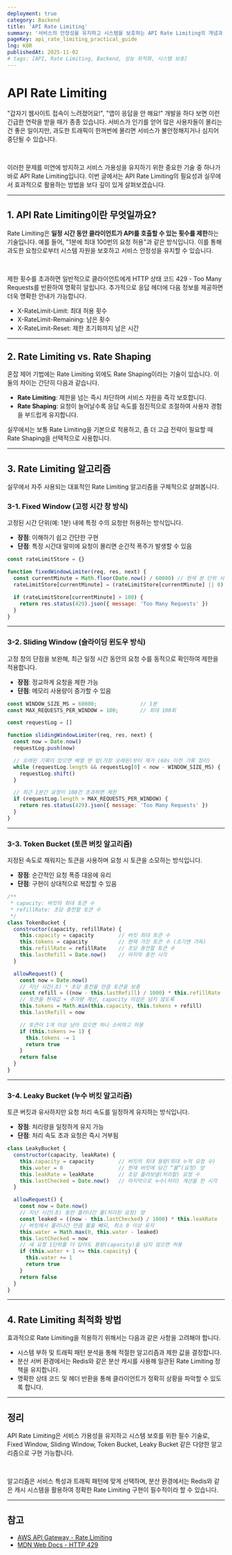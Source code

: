 ```yaml
---
deployment: true
category: Backend
title: 'API Rate Limiting'
summary: '서비스의 안정성을 유지하고 시스템을 보호하는 API Rate Limiting의 개념과 다양한 알고리즘을 알아봅시다.'
pageKey: api_rate_limiting_practical_guide
lng: KOR
publishedAt: 2025-11-02
# tags: [API, Rate Limiting, Backend, 성능 최적화, 시스템 보호]
---
```


# API Rate Limiting

"갑자기 웹사이트 접속이 느려졌어요!", "앱이 응답을 안 해요!" 개발을 하다 보면 이런 긴급한 연락을 받을 때가 종종 있습니다. 서비스가 인기를 얻어 많은 사용자들이 몰리는 건 좋은 일이지만, 과도한 트래픽이 한꺼번에 몰리면 서비스가 불안정해지거나 심지어 중단될 수 있습니다.

<br />

이러한 문제를 미연에 방지하고 서비스 가용성을 유지하기 위한 중요한 기술 중 하나가 바로 <codeline>API Rate Limiting</codeline>입니다. 이번 글에서는 API Rate Limiting의 필요성과 실무에서 효과적으로 활용하는 방법을 보다 깊이 있게 살펴보겠습니다.

---

## 1. API Rate Limiting이란 무엇일까요?

<codeline>Rate Limiting</codeline>은 **일정 시간 동안 클라이언트가 API를 호출할 수 있는 횟수를 제한**하는 기술입니다. 예를 들어, "1분에 최대 100번의 요청 허용"과 같은 방식입니다. 이를 통해 과도한 요청으로부터 시스템 자원을 보호하고 서비스 안정성을 유지할 수 있습니다.

<br />

제한 횟수를 초과하면 일반적으로 클라이언트에게 <codeline>HTTP 상태 코드 429 - Too Many Requests</codeline>를 반환하여 명확히 알립니다. 추가적으로 응답 헤더에 다음 정보를 제공하면 더욱 명확한 안내가 가능합니다.

- <codeline>X-RateLimit-Limit</codeline>: 최대 허용 횟수
- <codeline>X-RateLimit-Remaining</codeline>: 남은 횟수
- <codeline>X-RateLimit-Reset</codeline>: 제한 초기화까지 남은 시간

---

## 2. Rate Limiting vs. Rate Shaping

혼잡 제어 기법에는 <codeline>Rate Limiting</codeline> 외에도 <codeline>Rate Shaping</codeline>이라는 기술이 있습니다. 이 둘의 차이는 간단히 다음과 같습니다.

- **Rate Limiting**: 제한을 넘는 즉시 차단하며 서비스 자원을 즉각 보호합니다.
- **Rate Shaping**: 요청이 늘어날수록 응답 속도를 점진적으로 조절하여 사용자 경험을 부드럽게 유지합니다.

실무에서는 보통 Rate Limiting을 기본으로 적용하고, 좀 더 고급 전략이 필요할 때 Rate Shaping을 선택적으로 사용합니다.

---

## 3. Rate Limiting 알고리즘

실무에서 자주 사용되는 대표적인 Rate Limiting 알고리즘을 구체적으로 살펴봅니다.

### 3-1. Fixed Window (고정 시간 창 방식)

고정된 시간 단위(예: 1분) 내에 특정 수의 요청만 허용하는 방식입니다.

- **장점**: 이해하기 쉽고 간단한 구현
- **단점**: 특정 시간대 말미에 요청이 몰리면 순간적 폭주가 발생할 수 있음

```javascript title="API Rate Limiting" showLineNumbers
const rateLimitStore = {}

function fixedWindowLimiter(req, res, next) {
  const currentMinute = Math.floor(Date.now() / 60000) // 현재 분 단위 시간
  rateLimitStore[currentMinute] = (rateLimitStore[currentMinute] || 0) + 1

  if (rateLimitStore[currentMinute] > 100) {
    return res.status(429).json({ message: 'Too Many Requests' })
  }
}
```

---

### 3-2. Sliding Window (슬라이딩 윈도우 방식)

고정 창의 단점을 보완해, 최근 일정 시간 동안의 요청 수를 동적으로 확인하여 제한을 적용합니다.

- **장점**: 정교하게 요청을 제한 가능
- **단점**: 메모리 사용량이 증가할 수 있음

```javascript title="API Rate Limiting" showLineNumbers
const WINDOW_SIZE_MS = 60000;              // 1분
const MAX_REQUESTS_PER_WINDOW = 100;       // 최대 100회

const requestLog = []

function slidingWindowLimiter(req, res, next) {
  const now = Date.now()
  requestLog.push(now)

  // 오래된 기록이 있으면 배열 맨 앞(가장 오래된)부터 제거 (60s 이전 기록 정리)
  while (requestLog.length && requestLog[0] < now - WINDOW_SIZE_MS) {
    requestLog.shift()
  }

  // 최근 1분간 요청이 100건 초과하면 제한
  if (requestLog.length > MAX_REQUESTS_PER_WINDOW) {
    return res.status(429).json({ message: 'Too Many Requests' })
  }
}
```

---

### 3-3. Token Bucket (토큰 버킷 알고리즘)

지정된 속도로 채워지는 토큰을 사용하며 요청 시 토큰을 소모하는 방식입니다.

- **장점**: 순간적인 요청 폭증 대응에 유리
- **단점**: 구현이 상대적으로 복잡할 수 있음

```javascript title="API Rate Limiting" showLineNumbers
/**
 * capacity: 버킷의 최대 토큰 수
 * refillRate: 초당 충전할 토큰 수
 */
class TokenBucket {
  constructor(capacity, refillRate) {
    this.capacity = capacity        // 버킷 최대 토큰 수
    this.tokens = capacity          // 현재 가진 토큰 수 (초기엔 가득)
    this.refillRate = refillRate    // 초당 충전할 토큰 수
    this.lastRefill = Date.now()    // 마지막 충전 시각
  }

  allowRequest() {
    const now = Date.now()
    // 지난 시간(초) * 초당 충전율 만큼 토큰을 보충
    const refill = ((now - this.lastRefill) / 1000) * this.refillRate
    // 토큰을 현재값 + 추가량 계산, capacity 이상은 넘지 않도록
    this.tokens = Math.min(this.capacity, this.tokens + refill)
    this.lastRefill = now

    // 토큰이 1개 이상 남아 있으면 하나 소비하고 허용
    if (this.tokens >= 1) {
      this.tokens -= 1
      return true
    }
    return false
  }
}
```

---

### 3-4. Leaky Bucket (누수 버킷 알고리즘)

토큰 버킷과 유사하지만 요청 처리 속도를 일정하게 유지하는 방식입니다.

- **장점**: 처리량을 일정하게 유지 가능
- **단점**: 처리 속도 초과 요청은 즉시 거부됨

```javascript title="API Rate Limiting" showLineNumbers
class LeakyBucket {
  constructor(capacity, leakRate) {
    this.capacity = capacity        // 버킷의 최대 용량(최대 누적 요청 수)
    this.water = 0                  // 현재 버킷에 담긴 “물”(요청) 양
    this.leakRate = leakRate        // 초당 흘려보낼(처리할) 요청 수
    this.lastChecked = Date.now()   // 마지막으로 누수(처리) 계산을 한 시각
  }

  allowRequest() {
    const now = Date.now()
    // 지난 시간(초) 동안 흘러나간 물(처리된 요청) 양
    const leaked = ((now - this.lastChecked) / 1000) * this.leakRate
    // 버킷에서 흘러나간 만큼 물을 빼되, 최소 0 이상 유지
    this.water = Math.max(0, this.water - leaked)
    this.lastChecked = now
    // 새 요청 1단위를 더 담아도 용량(capacity)을 넘지 않으면 허용
    if (this.water + 1 <= this.capacity) {
      this.water += 1
      return true
    }
    return false
  }
}
```

---

## 4. Rate Limiting 최적화 방법

효과적으로 Rate Limiting을 적용하기 위해서는 다음과 같은 사항을 고려해야 합니다.

- 시스템 부하 및 트래픽 패턴 분석을 통해 적절한 알고리즘과 제한 값을 결정합니다.
- 분산 서버 환경에서는 Redis와 같은 분산 캐시를 사용해 일관된 Rate Limiting 정책을 유지합니다.
- 명확한 상태 코드 및 헤더 반환을 통해 클라이언트가 정확히 상황을 파악할 수 있도록 합니다.

---

## 정리

API Rate Limiting은 서비스 가용성을 유지하고 시스템 보호를 위한 필수 기술로, Fixed Window, Sliding Window, Token Bucket, Leaky Bucket 같은 다양한 알고리즘으로 구현 가능합니다.

<br />

알고리즘은 서비스 특성과 트래픽 패턴에 맞게 선택하며, 분산 환경에서는 Redis와 같은 캐시 시스템을 활용하여 정확한 Rate Limiting 구현이 필수적이라 할 수 있습니다.

---

## 참고

- [AWS API Gateway - Rate Limiting](https://docs.aws.amazon.com/apigateway/latest/developerguide/api-gateway-request-throttling.html)
- [MDN Web Docs - HTTP 429](https://developer.mozilla.org/en-US/docs/Web/HTTP/Status/429)
